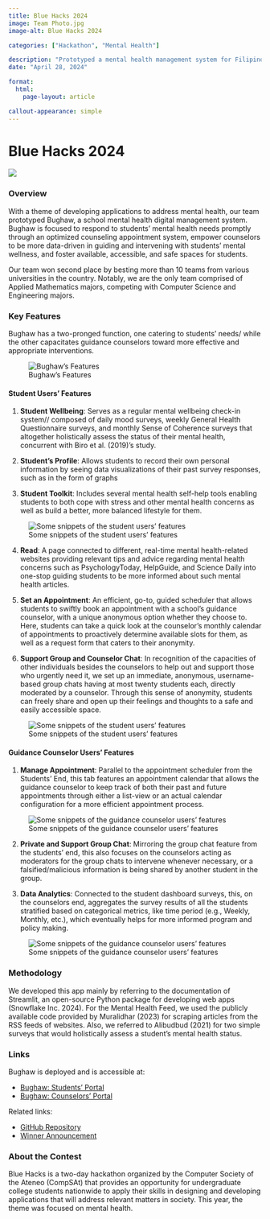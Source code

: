 ```yaml
---
title: Blue Hacks 2024
image: Team Photo.jpg
image-alt: Blue Hacks 2024

categories: ["Hackathon", "Mental Health"]

description: "Prototyped a mental health management system for Filipino schools in 24 hours."
date: "April 28, 2024"

format: 
  html:
    page-layout: article

callout-appearance: simple
---
```


# Blue Hacks 2024

![](Hackathon Photo.jpg)

### Overview

With a theme of developing applications to address mental health, our team prototyped Bughaw, a school mental health digital management system. Bughaw is focused to respond to students’ mental health needs promptly through an optimized counseling appointment system, empower counselors to be more data-driven in guiding and intervening with students’ mental wellness, and foster available, accessible, and safe spaces for students.

Our team won second place by besting more than 10 teams from various universities in the country. Notably, we are the only team comprised of Applied Mathematics majors, competing with Computer Science and Engineering majors.

### Key Features

Bughaw has a two-pronged function, one catering to students’ needs/ while the other capacitates  guidance counselors toward more effective and appropriate interventions.

![Bughaw's Features](Features.jpg)

#### Student Users' Features

1. **Student Wellbeing**: Serves as a regular mental wellbeing check-in system// composed of daily mood surveys, weekly General Health Questionnaire surveys, and monthly Sense of Coherence surveys that altogether holistically assess the status of their mental health, concurrent with Biro et al. (2019)’s study.

2. **Student’s Profile**: Allows students to record their own personal information by seeing data visualizations of their past survey responses, such as in the form of graphs

3. **Student Toolkit**: Includes several mental health self-help tools enabling students to both cope with stress and other mental health concerns as well as build a better, more balanced lifestyle for them.

![Some snippets of the student users' features](Students'%20Features%201.jpg)

4. **Read**: A page connected to different, real-time mental health-related websites providing relevant tips and advice regarding mental health concerns such as PsychologyToday, HelpGuide, and Science Daily into one-stop guiding students to be more informed about such mental health articles.

5. **Set an Appointment**: An efficient, go-to, guided scheduler that allows students to swiftly book an appointment with a school’s guidance counselor, with a unique anonymous option whether they choose to. Here, students can take a quick look at the counselor’s monthly calendar of appointments to proactively determine available slots for them, as well as a request form that caters to their anonymity.

6. **Support Group and Counselor Chat**: In recognition of the capacities of other individuals besides the counselors to help out and support those who urgently need it, we set up an immediate, anonymous, username-based group chats having at most twenty students each, directly moderated by a counselor. Through this sense of anonymity, students can freely share and open up their feelings and thoughts to a safe and easily accessible space.

![Some snippets of the student users' features](Students'%20Features%202.jpg)

#### Guidance Counselor Users' Features

1. **Manage Appointment**: Parallel to the appointment scheduler from the Students’ End, this tab features an appointment calendar that allows the guidance counselor to keep track of both their past and future appointments through either a list-view or an actual calendar configuration for a more efficient appointment process.

![Some snippets of the guidance counselor users' features](Guidance%20Counselors'%20Features%201.jpg)

2. **Private and Support Group Chat**: Mirroring the group chat feature from the students’ end, this also focuses on the counselors acting as moderators for the group chats to intervene whenever necessary, or a falsified/malicious information is being shared by another student in the group.

3. **Data Analytics**: Connected to the student dashboard surveys, this, on the counselors end, aggregates the survey results of all the students stratified based on categorical metrics, like time period (e.g., Weekly, Monthly, etc.), which eventually helps for more informed program and policy making.

![Some snippets of the guidance counselor users' features](Guidance%20Counselors'%20Features%202.jpg)

### Methodology

We developed this app mainly by referring to the documentation of Streamlit, an open-source Python package for developing web apps (Snowflake Inc. 2024). For the Mental Health Feed, we used the publicly available code provided by Muralidhar (2023) for scraping articles from the RSS feeds of websites. Also, we referred to Alibudbud (2021) for two simple surveys that would holistically assess a student's mental health status.

### Links

Bughaw is deployed and is accessible at:

- [Bughaw: Students' Portal](https://bughaw-student.streamlit.app/)
- [Bughaw: Counselors' Portal](https://bughaw-guidance.streamlit.app/)

Related links:

- [GitHub Repository](https://github.com/eltgnd/bluehacks24-s1)
- [Winner Announcement](https://www.facebook.com/share/p/14YUJtuRAL/)

### About the Contest

Blue Hacks is a two-day hackathon organized by the Computer Society of the Ateneo (CompSAt) that provides an opportunity for undergraduate college students nationwide to apply their skills in designing and developing applications that will address relevant matters in society. This year, the theme was focused on mental health.
